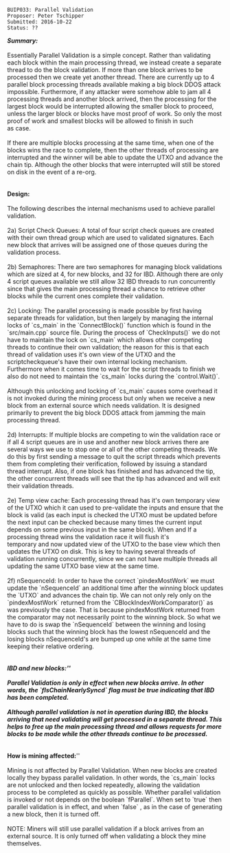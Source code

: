 <pre>
BUIP033: Parallel Validation
Proposer: Peter Tschipper
Submitted: 2016-10-22
Status: ??
</pre>

'''''Summary:'''''<br />
<br />
Essentially Parallel Validation is a simple concept. Rather than validating each block within the main processing thread, we instead create a separate thread to do the block validation. If more than one block arrives to be processed then we create yet another thread. There are currently up to 4 parallel block processing threads available making a big block DDOS attack impossible. Furthermore, if any attacker were somehow able to jam all 4 processing threads and another block arrived, then the processing for the largest block would be interrupted allowing the smaller block to proceed, unless the larger block or blocks have most proof of work. So only the most proof of work and smallest blocks will be allowed to finish in such<br />
as case.<br />
<br />
If there are multiple blocks processing at the same time, when one of the blocks wins the race to complete, then the other threads of processing are interrupted and the winner will be able to update the UTXO and advance the chain tip. Although the other blocks that were interrupted will still be stored on disk in the event of a re-org.<br />
<br />
<br />
'''Design:'''<br />
<br />
The following describes the internal mechanisms used to achieve parallel validation.<br />
<br />
2a) Script Check Queues: A total of four script check queues are created with their own thread group which are used to validated signatures. Each new block that arrives will be assigned one of those queues during the validation process.<br />
<br />
2b) Semaphores: There are two semaphores for managing block validations which are sized at 4, for new blocks, and 32 for IBD. Although there are only 4 script queues available we still allow 32 IBD threads to run concurrently since that gives the main processing thread a chance to retrieve other blocks while the current ones complete their validation.<br />
<br />
2c) Locking: The parallel processing is made possible by first having separate threads for validation, but then largely by managing the internal locks of `cs_main` in the `ConnectBlock()` function which is found in the `src/main.cpp` source file. During the process of `CheckInputs()` we do not have to maintain the lock on `cs_main` which allows other competing threads to continue their own validation; the reason for this is that each thread of validation uses it's own view of the UTXO and the scriptcheckqueue's have their own internal locking mechanism. Furthermore when it comes time to wait for the script threads to finish we also do not need to maintain the `cs_main` locks during the `control.Wait()`.<br />
<br />
Although this unlocking and locking of `cs_main` causes some overhead it is not invoked during the mining process but only when we receive a new block from an external source which needs validation. It is designed primarily to prevent the big block DDOS attack from jamming the main processing thread.<br />
<br />
2d) Interrupts: If multiple blocks are competing to win the validation race or if all 4 script queues are in use and another new block arrives there are several ways we use to stop one or all of the other competing threads. We do this by first sending a message to quit the script threads which prevents them from completing their verification, followed by issuing a standard thread interrupt. Also, if one block has finished and has advanced the tip, the other concurrent threads will see that the tip has advanced and will exit their validation threads.<br />
<br />
2e) Temp view cache: Each processing thread has it's own temporary view of the UTXO which it can used to pre-validate the inputs and ensure that the block is valid (as each input is checked the UTXO must be updated before the next input can be checked because many times the current input depends on some previous input in the same block). When and If a processing thread wins the validation race it will flush it's<br />
temporary and now updated view of the UTXO to the base view which then updates the UTXO on disk. This is key to having several threads of validation running concurrently, since we can not have multiple threads all updating the same UTXO base view at the same time.<br />
<br />
2f) nSequenceId: In order to have the correct `pindexMostWork` we must update the `nSequenceId` an additional time after the winning block updates the `UTXO` and advances the chain tip. We can not only rely only on the `pindexMostWork` returned from the `CBlockIndexWorkComparator()` as was previously the case. That is because pindexMostWork returned from the comparator may not necessarily point to the winning block. So what we have to do is swap the `nSequenceId` between the winning and losing blocks such that the winning block has the lowest nSequenceId and the losing blocks nSequenceId's are bumped up one while at the same time keeping their relative ordering.<br />
<br />
<br />
'''''IBD and new blocks:'''''<br />
<br />
Parallel Validation is only in effect when new blocks arrive. In other words, the `fIsChainNearlySyncd` flag must be true indicating that IBD has been completed.<br />
<br />
Although parallel validation is not in operation during IBD, the blocks arriving that need validating will get processed in a separate thread. This helps to free up the main processing thread and allows requests for more blocks to be made while the other threads continue to be processed.<br />
<br />
<br />
'''''How is mining affected:'''''<br />
<br />
Mining is not affected by Parallel Validation. When new blocks are created locally they bypass parallel validation. In other words, the `cs_main` locks are not unlocked and then locked repeatedly, allowing the validation process to be completed as quickly as possible. Whether parallel validation is invoked or not depends on the boolean `fParallel`. When set to `true` then parallel validation is in effect, and when `false` , as in the case of generating a new block, then it is turned off.<br />
<br />
NOTE: Miners will still use parallel validation if a block arrives from an external source. It is only turned off when validating a block they mine themselves.
